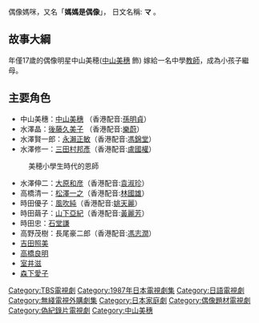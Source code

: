 {{unreferenced|time=2015-01-25T08:24:49+00:00}}
偶像媽咪，又名「'''媽媽是偶像'''」， 日文名稱: '''マ{{lang|ja|マはアイドル}}''' 。
==故事大綱==
年僅17歲的偶像明星中山美穂([[中山美穗|中山美穗]] 飾) 嫁給一名中學[[教師|教師]]，成為小孩子繼母。

==主要角色==
*中山美穗：[[中山美穗|中山美穗]] （香港配音:[[孫明貞|孫明貞]]）
*水澤晶：[[後藤久美子|後藤久美子]] （香港配音:[[樂蔚|樂蔚]]）
*水澤賢一郎：[[永瀨正敏|永瀨正敏]]（香港配音:[[馮錦堂|馮錦堂]]）
*水澤修一：[[三田村邦彥|三田村邦彥]]（香港配音:[[盧國權|盧國權]]）
:美穂小學生時代的恩師
*水澤伸二：[[大原和彦|大原和彦]]（香港配音:[[袁淑珍|袁淑珍]]）
*高橋清一：[[松澤一之|松澤一之]]（香港配音:[[林國雄_(配音員)|林國雄]]）
*時田優子：[[風吹純|風吹純]]（香港配音:[[姚天麗|姚天麗]]）
*時田繭子：[[山下亞紀|山下亞紀]]（香港配音:[[黃麗芳|黃麗芳]]）
*時田忠：[[石堂謙|石堂謙]]
*高野茂樹：長尾豪二郎（香港配音:[[馮志潤|馮志潤]]）
*[[吉田照美|吉田照美]]
*[[高橋良明|高橋良明]]
*[[室井滋|室井滋]]
*[[森下愛子|森下愛子]]

{{DEFAULTSORT:Mama ha Aidoru}}
[[Category:TBS電視劇|Category:TBS電視劇]]
[[Category:1987年日本電視劇集|Category:1987年日本電視劇集]]
[[Category:日語電視劇|Category:日語電視劇]]
[[Category:無綫電視外購劇集|Category:無綫電視外購劇集]]
[[Category:日本家庭劇|Category:日本家庭劇]]
[[Category:偶像題材電視劇|Category:偶像題材電視劇]]
[[Category:偽紀錄片電視劇|Category:偽紀錄片電視劇]]
[[Category:中山美穗|Category:中山美穗]]